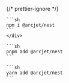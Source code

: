 
{/* prettier-ignore */}
<SelectableContent client:load syncKey="packageManager" frameworkSwitcher>
  <div slot="npm" slotIdx="1">

    ```sh
    npm i @arcjet/nest
    ```
    </div>

  <div slot="pnpm" slotIdx="2">

    ```sh
    pnpm add @arcjet/nest
    ```

  </div>
  <div slot="yarn" slotIdx="3">

    ```sh
    yarn add @arcjet/nest
    ```

  </div>
</SelectableContent>
